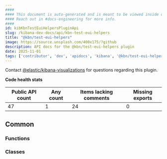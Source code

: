 ```yaml
---
####
#### This document is auto-generated and is meant to be viewed inside our experimental, new docs system.
#### Reach out in #docs-engineering for more info.
####
id: kibKbnTestEuiHelpersPluginApi
slug: /kibana-dev-docs/api/kbn-test-eui-helpers
title: "@kbn/test-eui-helpers"
image: https://source.unsplash.com/400x175/?github
description: API docs for the @kbn/test-eui-helpers plugin
date: 2025-11-01
tags: ['contributor', 'dev', 'apidocs', 'kibana', '@kbn/test-eui-helpers']
---
```




Contact [@elastic/kibana-visualizations](https://github.com/orgs/elastic/teams/kibana-visualizations) for questions regarding this plugin.

**Code health stats**

| Public API count  | Any count | Items lacking comments | Missing exports |
|-------------------|-----------|------------------------|-----------------|
| 47 | 1 | 24 | 0 |

## Common

### Functions
<DocDefinitionList data={kbnTestEuiHelpersObj.common.functions}/>

### Classes
<DocDefinitionList data={kbnTestEuiHelpersObj.common.classes}/>

